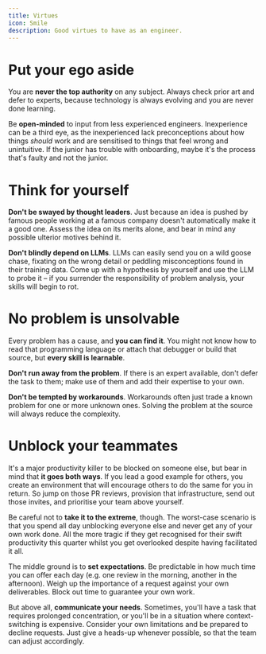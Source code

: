 ```yaml
---
title: Virtues
icon: Smile
description: Good virtues to have as an engineer.
---
```


# Put your ego aside

You are **never the top authority** on any subject. Always check prior art and defer to experts, because technology is always evolving and you are never done learning.

Be **open-minded** to input from less experienced engineers. Inexperience can be a third eye, as the inexperienced lack preconceptions about how things _should_ work and are sensitised to things that feel wrong and unintuitive. If the junior has trouble with onboarding, maybe it's the process that's faulty and not the junior.

# Think for yourself

**Don't be swayed by thought leaders**. Just because an idea is pushed by famous people working at a famous company doesn't automatically make it a good one. Assess the idea on its merits alone, and bear in mind any possible ulterior motives behind it.

**Don't blindly depend on LLMs**. LLMs can easily send you on a wild goose chase, fixating on the wrong detail or peddling misconceptions found in their training data. Come up with a hypothesis by yourself and use the LLM to probe it – if you surrender the responsibility of problem analysis, your skills will begin to rot.

# No problem is unsolvable

Every problem has a cause, and **you can find it**. You might not know how to read that programming language or attach that debugger or build that source, but **every skill is learnable**.

**Don't run away from the problem**. If there is an expert available, don't defer the task to them; make use of them and add their expertise to your own.

**Don't be tempted by workarounds**. Workarounds often just trade a known problem for one or more unknown ones. Solving the problem at the source will always reduce the complexity.

# Unblock your teammates

It's a major productivity killer to be blocked on someone else, but bear in mind that **it goes both ways**. If you lead a good example for others, you create an environment that will encourage others to do the same for you in return. So jump on those PR reviews, provision that infrastructure, send out those invites, and prioritise your team above yourself.

Be careful not to **take it to the extreme**, though. The worst-case scenario is that you spend all day unblocking everyone else and never get any of your own work done. All the more tragic if they get recognised for their swift productivity this quarter whilst you get overlooked despite having facilitated it all.

The middle ground is to **set expectations**. Be predictable in how much time you can offer each day (e.g. one review in the morning, another in the afternoon). Weigh up the importance of a request against your own deliverables. Block out time to guarantee your own work.

But above all, **communicate your needs**. Sometimes, you'll have a task that requires prolonged concentration, or you'll be in a situation where context-switching is expensive. Consider your own limitations and be prepared to decline requests. Just give a heads-up whenever possible, so that the team can adjust accordingly.
